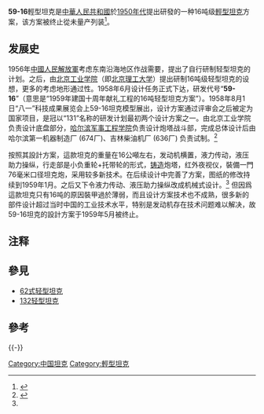 {{Infobox Weapon
|is_vehicle=yes
|name=“59-16”轻型坦克
|image=File:59-16 Tank.jpg
|image_size = 260px
|caption=1958年“八一”科技成果展览会上59-16式轻型坦克模型，隐约可见行走部的托带轮。<br />[[File:_59-16_Light_Tank.jpg|260px]]<br />59-16式轻型坦克模型，1958年朱德总司令听取北京工业学院汇报设计方案。
|type=[[輕型坦克|輕型坦克]]
|origin={{Flag|中华人民共和国}}
|weight=~16吨
|crew=4人
|armour=未知
|primary_armament=1門76mm 火炮
|engine=V8柴油发动机
}}
'''59-16'''輕型坦克是[[中華人民共和國|中華人民共和國]]於[[1950年代|1950年代]]提出研發的一种16吨级[[輕型坦克|輕型坦克]]方案，该方案被终止從未量产列装<ref>{{cite book|url=http://view.inews.qq.com/a/NEW2015021201919501|title=《讲武堂画刊》：中国自用坦克发展秘辛|language=zh-hans|accessdate=2015-02-16|archive-date=2015-02-16|archive-url=https://web.archive.org/web/20150216074606/http://view.inews.qq.com/a/NEW2015021201919501|dead-url=no}}</ref>。

== 发展史 ==
1956年[[中國人民解放軍|中國人民解放軍]]考虑东南沿海地区作战需要，提出了自行研制轻型坦克的计划。之后，由[[北京工业学院|北京工业学院]]（即[[北京理工大学|北京理工大学]]）提出研制16吨级轻型坦克的设想，更多的考虑地形通过性。1958年6月设计任务正式下达，研发代号“'''59-16'''”（意思是“1959年建国十周年献礼工程的16吨轻型坦克方案”）。1958年8月1日“八一”科技成果展览会上59-16坦克模型展出，设计方案通过评审会之后被定为国家项目，是冠以“131”名称的研发计划{{noteTag|62式轻型坦克的研制最初由北京工业学院、哈尔滨军事工程学院、哈尔滨第一机器制造厂（即674厂）提出了三个原始方案，北京工业学院59-16方案结合了“哈军工”A101方案进行设计，并到674厂进行研制，这就是编号为“131”的设计方案，既是62式轻型坦克研制早期的设计方案。定型的62式轻型坦克工厂代号也是131。}}最初两个设计方案之一。由北京工业学院负责设计底盘部分，[[哈尔滨军事工程学院|哈尔滨军事工程学院]]负责设计炮塔战斗部，完成总体设计后由哈尔滨第一机器制造厂 (674厂)、吉林柴油机厂 (636厂) 负责试制。<ref name="59-16始末">{{Cite web |url=https://www.bilibili.com/read/cv13373784 |title=59-16轻型坦克的研制始末 |date=2021-09-28 |language=zh-hans |accessdate= |quote=坦克情缘 |archive-date=2021-12-08 |archive-url=https://web.archive.org/web/20211208162356/https://www.bilibili.com/read/cv13373784 }}</ref>

按照其設計方案，這款坦克的重量在16公噸左右，发动机横置，液力传动，液压助力操纵，行走部是小负重轮+托带轮的形式，[[铸造|铸造]]炮塔，红外夜视仪，裝備一門76毫米口径坦克炮，采用较多新技术。在后续设计中完善了方案，图纸的修改持续到1959年1月。之后又下令液力传动、液压助力操纵改成机械式设计。<ref name="59-16始末" /> 但因爲這款坦克只有16吨的原因裝甲過於薄弱，而且设计方案技术也不成熟，很多新的部件设计超过当时中国的工业技术水平，特别是发动机存在技术问题难以解决，故59-16坦克的設計方案于1959年5月被终止。

== 注释 ==
{{noteFoot}}

==參見==
*[[62式轻型坦克|62式轻型坦克]]
*[[132轻型坦克|132轻型坦克]]

==參考==
{{reflist}}
{{-}}
{{中华人民共和国的坦克与装甲车}}

[[Category:中国坦克|Category:中国坦克]]
[[Category:輕型坦克|Category:輕型坦克]]